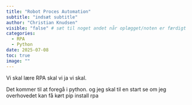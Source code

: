 ```yaml
---
title: "Robot Proces Automation"
subtitle: "indsæt subtitle"
author: "Christian Knudsen"
visible: "false" # sæt til noget andet når oplægget/noten er færdigt
categories:
  - RPA
  - Python
date: 2025-07-08
toc: true
image: ""
---
```


Vi skal lære RPA skal vi ja vi skal.

Det kommer til at foregå i python. og jeg skal til en start se om jeg 
overhovedet kan få kørt pip install rpa

